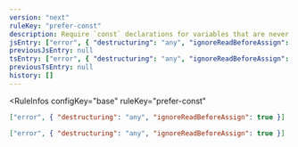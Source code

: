 ```yaml
---
version: "next"
ruleKey: "prefer-const"
description: Require `const` declarations for variables that are never reassigned after declared
jsEntry: ["error", { "destructuring": "any", "ignoreReadBeforeAssign": true }]
previousJsEntry: null
tsEntry: ["error", { "destructuring": "any", "ignoreReadBeforeAssign": true }]
previousTsEntry: null
history: []
---
```


<RuleInfos 
  configKey="base" 
  ruleKey="prefer-const" 
>

```json
["error", { "destructuring": "any", "ignoreReadBeforeAssign": true }]
```

```json
["error", { "destructuring": "any", "ignoreReadBeforeAssign": true }]
```

</RuleInfos>
